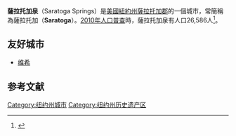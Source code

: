 {{Geobox|Settlement
<!-- *** Heading *** -->
| name                              = 薩拉托加泉
| native_name                       = Saratoga Springs
| other_name                        = 
| category                          = 城市
<!-- *** Names **** -->
| etymology                         = 
| official_name                     = 
| motto                             = Health, History, Horses
| nickname                          = The Spa City, 'Toga
<!-- *** Image *** -->
| image                             = Downtown Saratoga Springs.jpg
| image_caption                     = 
<!-- *** Symbols *** -->
| flag                              = Saratoga Springs NY city flag.png
| symbol_type                       = 市徽
| symbol                            = Saratoga Springs city seal.jpg
<!-- *** Country *** -->
| country                           = {{flagu|United States}}
| state                             = {{flag|New York}}
| region_type                       = 
| region                            = 
| district_type                     = 郡
| district                          = [[薩拉托加縣_(紐約州)|薩拉托加郡]]
| municipality                      = 
<!-- *** Family *** -->
| part                              = 
| landmark                          = Saratoga Race Course
| river                             = Kayaderossas Creek
<!-- *** Locations *** -->
| location                          = 
| elevation_imperial                = 300
| elevation_imperial_note           = <ref name="usgs">{{cite web|url={{Gnis3|416783}}|title=USGS detail on Newtown|accessdate=2007-10-21}}</ref>
| prominence_imperial               = 
| lat_d                             = 43
| lat_m                             = 4
| lat_s                             = 31
| lat_NS                            = N
| long_d                            = 73
| long_m                            = 46
| long_s                            = 57
| long_EW                           = W
| highest                           = 
<!-- *** Dimensions *** -->
| length_imperial                   = 
| length_orientation                = 
| area_imperial                     = 29.0
| area_land_imperial                = 28.4
| area_water_imperial               = 0.6
| area_urban_imperial               = 
| area_metro_imperial               = 
<!-- *** Population *** -->
| population                        = 26586
| population_date                   = 2010年
| population_urban                  = 
| population_metro                  = 
| population_density_imperial       = 920
| population_density_urban_imperial = 
| population_density_metro_imperial = 
<!-- *** History & management *** -->
| established_type    = 建立
| established         = 約1776年
| government          = 
| government_location = 
| government_region   = 
| government_state    = 
| government_elevation_imperial     = 
| government_lat_d   = 43
| government_lat_m   = 5
| government_lat_s   = 0.23
| government_lat_NS  = N
| government_long_d  = 73
| government_long_m  = 47
| government_long_s  = 2.81
| government_long_EW = W
| leader_type  = [[市長|市長]]
| leader       = Joanne Yepsen ([[民主党_(美国)|D]])
| Deputy Mayor = Joe Ogden ([[民主党_(美国)|D]])
{{Collapsible list |title=[[city_commission_government|City Commission]] |Commissioner of Accounts: |John P. Franck ([[民主党_(美国)|D]]) |Commissioner of Finance: Michelle Madigan ([[民主党_(美国)|D]]) |Commissioner of Public Safety: Christian Mathiesen ([[民主党_(美国)|D]]) |Commissioner of Public Works: Anthony "Skip" Scirocco ([[United_States_Republican_Party|R]]) |}}
<!-- *** Codes ***  -->
| timezone      = [[北美东部时区|EST]]
|utc_offset     = −5
| timezone_DST  = [[北美东部时区|EDT]]
|utc_offset_DST = −4
| postal_code   = 12866
| area_code     = 518
| code          = 
<!-- *** UNESCO etc. *** -->
| whs_name      = 
| whs_year      = 
| whs_number    = 
| whs_region    = 
| whs_criteria  = 
| iucn_category = 
<!-- *** Free fields *** -->
| free                              = 36-65255
| free_type                         = FIPS code
| free1                             = 0964489
| free1_type                        = [[Geographic_Names_Information_System|GNIS]] feature ID
<!-- *** Maps *** -->
| map             = Saratoga Springs Saratoga NY.png
| map_caption     = 在薩拉托加郡的位置
| map_background  = 
| map_locator     = 
| map1            = New York Locator Map.PNG
| map1_caption    = 在紐約州的位置
| map1_background = 
| map1_locator    = New York
<!-- *** Websites *** -->
| commons         = Saratoga Springs, New York
| statistics      = 
| website         = http://www.saratoga-springs.org/
<!-- *** Footnotes *** -->
| footnotes       = 
}}
'''薩拉托加泉'''（Saratoga Springs）是[[美國|美國]][[紐約州|紐約州]][[薩拉托加縣_(紐約州)|薩拉托加郡]]的一個城市，常簡稱為薩拉托加（'''Saratoga'''）。[[2010年美國人口普查|2010年人口普查]]時，薩拉托加泉有人口26,586人<ref name="GR2">{{cite web|url=http://factfinder2.census.gov|publisher=[[United_States_Census_Bureau|United States Census Bureau]]|accessdate=2008-01-31|title=American FactFinder|archive-date=2013-09-11|archive-url=https://web.archive.org/web/20130911234518/http://factfinder2.census.gov/|dead-url=no}}</ref>。

==友好城市==
* {{FRA}} [[维希|维希]]

==参考文献==
{{reflist}}
{{NewYork-stub}}
{{Saratoga County, New York}}

[[Category:纽约州城市|Category:纽约州城市]]
[[Category:纽约州历史遗产区|Category:纽约州历史遗产区]]